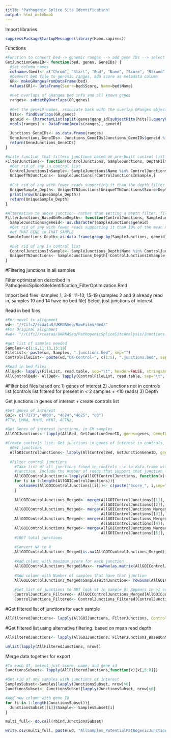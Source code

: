 ```yaml
---
title: "Pathogenic Splice Site Identification"
output: html_notebook
---
```

Import libraries
```r
suppressPackageStartupMessages(library(Homo.sapiens))
```


Functions
```r
#Function to convert bed--> genomic ranges --> add gene IDs --> select gene ID of interest
GetJunctionGeneID<- function(bed, genes, GeneIDs) {
  #Set column names
  colnames(bed)<- c("Chrom", "Start", "End", "Name", "Score", "Strand", "ThickStart", "ThickEnd","ItemRGB", "BlockCount", "BlockSizes", "BlockStarts")
  #Convert bed file to genomic ranges, add score as metadata column
  GR<- makeGRangesFromDataFrame(bed)
  values(GR)<- DataFrame(Score=bed$Score, Name=bed$Name)
  
  #Get overlaps of GRanges bed info and all known genes
  ranges<- subsetByOverlaps(GR,genes)
  
  #Get the geneID names, associate back with the overlap GRanges object
  hits<- findOverlaps(GR,genes)
  geneid <- CharacterList(split(genes$gene_id[subjectHits(hits)],queryHits(hits)))
  mcols(ranges) <- DataFrame(mcols(ranges), geneid)
  
  Junctions_GeneIDs<- as.data.frame(ranges)
  GeneJunctions_GeneIDs<- Junctions_GeneIDs[Junctions_GeneIDs$geneid %in% GeneIDs,]
  return(GeneJunctions_GeneIDs)
}

#Write function that filters junctions based on pre-built control list of junctions + depth
FilterJunctions<- function(ControlJunctions, SampleJunctions, DepthFilter){
  #Get rid of any in control list
  ControlJunctionsInSample<- SampleJunctions$Name %in% ControlJunctions$Name
  UniqueTTNJunctions<- SampleJunctions[!ControlJunctionsInSample,]
  
  #Get rid of any with fewer reads supporting it than the depth filter
  UniqueSample_Depth<- UniqueTTNJunctions[UniqueTTNJunctions$Score>DepthFilter,]
  print(nrow(UniqueSample_Depth))
  return(UniqueSample_Depth)
}

#Alternative to above junction- rather than setting a depth filter, filter junctions based on the mean depth of junctions of that gene of that sample. Also removes any in control list.
FilterJunctions_BasedOnMeanDepth<- function(ControlJunctions, SampleJunctions, Percentage){
  SampleJunctions$geneid<- as.character(SampleJunctions$geneid)
  #Get rid of any with fewer reads supporting it than 10% of the mean number of reads supporting junctions 
  #of THAT GENE in THAT SAMPLE
 SampleJunctions_Depth<-as.data.frame(group_by(SampleJunctions, geneid) %>% mutate(mean=mean(Score))) %>% filter(Score>(mean*Percentage))
  
  #Get rid of any in control list
  ControlJunctionsInSample<- SampleJunctions_Depth$Name %in% ControlJunctions$Name
  UniqueTTNJunctions<- SampleJunctions_Depth[!ControlJunctionsInSample,]
}
```


#Filtering junctions in all samples

Filter optimization described in PathogenicSpliceSiteIdentification_FilterOptimization.Rmd

Import bed files: samples 1, 3-8, 11-13, 15-19 (samples 2 and 9 already read in, samples 10 and 14 have no bed file)
Select just junctions of interest

Read in bed files
```r
#For novel tx alignment
wd<- "//Cifs2/rcdata$/UKRNASeq/RawFiles/Bed/"
#For Original alignment
#wd<- "//Cifs2/rcdata$/UKRNASeq/PathogenicSpliceSiteAnalysis/Junctions.bed/"

#get list of samples needed
Samples<-c(1:9,11:13,15:19)
FileList<- paste(wd, Samples, ".junctions.bed", sep="")
ControlFileList<- paste(wd,"UK-Control-", c(1:5), ".junctions.bed", sep="")

#Read in bed files
AllBed<- lapply(FileList, read.table, sep="\t", header=FALSE, stringsAsFactors=FALSE)
AllControlBed<- AllBed<- lapply(ControlFileList, read.table, sep="\t", header=FALSE, stringsAsFactors=FALSE)
```


#Filter bed files based on:
  1) genes of interest
  2) Junctions not in controls list (controls list filtered for present in < 2 samples + <10 reads)
  3) Depth


Get junctions in genes of interest + create controls list
```r
#Set genes of interest
GOI<- c("7273","4000", "4624","4625", "88") 
#TTN, LMNA, MYH6, MYH7, ACTN2, 

#Get Genes of interest junctions, in CM samples
AllGOIJunctions<- lapply(AllBed, GetJunctionGeneID, genes=genes, GeneIDs=GOI)

#Create controls list: Get junctions in genes of interest in controls, then filter to get final list of junctions in controls to remove from CM group
  #Get junctions
  AllGOIControlJunctions<- lapply(AllControlBed, GetJunctionGeneID, genes=genes, GeneIDs=GOI)
  
  #Filter control junctions
    #Take list of all junctions found in controls --> to data.frame with 5 columns (1 for each control sample) for each
    #junction. Include the number of reads that support that junction for each sample, entering a 0 if it doesn't appear
    AllGOIControlJunctions<-lapply(AllGOIControlJunctions, function(x){x[,6:7]})
    for (i in 1:length(AllGOIControlJunctions)){
      colnames(AllGOIControlJunctions[[i]])<- c(paste("Score_", i,sep=""), "Name")
    }
    
    AllGOIControlJunctions_Merged<- merge(AllGOIControlJunctions[[1]], 
                                          AllGOIControlJunctions[[2]], by="Name", all=TRUE)
    AllGOIControlJunctions_Merged<- merge(AllGOIControlJunctions_Merged, 
                                          AllGOIControlJunctions[[3]], by="Name", all=TRUE)
    AllGOIControlJunctions_Merged<- merge(AllGOIControlJunctions_Merged, 
                                          AllGOIControlJunctions[[4]], by="Name", all=TRUE)
    AllGOIControlJunctions_Merged<- merge(AllGOIControlJunctions_Merged, 
                                          AllGOIControlJunctions[[5]], by="Name", all=TRUE)
    #1067 total junctions
    
    #Convert NA to 0
    AllGOIControlJunctions_Merged[is.na(AllGOIControlJunctions_Merged)]<- 0
    
    #Add column with maximum score for each junction
    AllGOIControlJunctions_Merged$Max<- rowMax(as.matrix(AllGOIControlJunctions_Merged[,2:6]))
    
    #Add column with Number of samples that have that junction
    AllGOIControlJunctions_Merged$SamplesWithJunction<- rowSums(AllGOIControlJunctions_Merged[,2:6]>0)
    
    #Get list of junctions to NOT look at in sample 9: Appears in >1 control samples + supported by > 10 reads
    ControlJunctions_Filtered<- AllGOIControlJunctions_Merged[AllGOIControlJunctions_Merged$Max>10,]
    ControlJunctions_Filtered<- ControlJunctions_Filtered[ControlJunctions_Filtered$SamplesWithJunction>1,]

```



#Get filtered list of junctions for each sample
```r
AllFilteredJunctions<- lapply(AllGOIJunctions, FilterJunctions, ControlJunctions=ControlJunctions_Filtered, DepthFilter=20)
```

#Get filtered list using alternative filtering: based on mean read depth
```r
AllFilteredJunctions<- lapply(AllGOIJunctions, FilterJunctions_BasedOnMeanDepth, ControlJunctions=ControlJunctions_Filtered,.01)

unlist(lapply(AllFilteredJunctions, nrow))
```

Merge data together for export
```r
#In each df, select just score, name, and gene id
JunctionsSubset<- lapply(AllFilteredJunctions,function(x){x[,5:8]})

#Get rid of any samples with junctions of interest
SamplesSubset<-Samples[lapply(JunctionsSubset, nrow)>0]
JunctionsSubset<- JunctionsSubset[lapply(JunctionsSubset, nrow)>0]

#Add new column with gene ID
for (i in 1:length(JunctionsSubset)){
  JunctionsSubset[[i]]$Sample<- SamplesSubset[i]
}

multi_full<- do.call(rbind,JunctionsSubset)
```


```r
write.csv(multi_full, paste(wd, "AllSamples_PotentialPathogenicJunctions_FilteredControlsRemoved_DepthBasedOnMean.01_TTN.LMNA.MYH6.MYH7.ACTN2.csv", sep=""))
```

